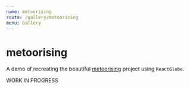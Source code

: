 ```yaml
---
name: metoorising
route: /gallery/metoorising
menu: Gallery
---
```


# metoorising

A demo of recreating the beautiful [metoorising](https://metoorising.withgoogle.com/) project using `ReactGlobe`.

WORK IN PROGRESS
